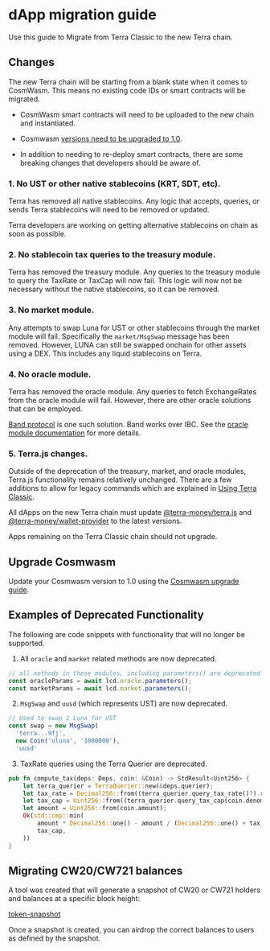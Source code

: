 
# dApp migration guide

Use this guide to Migrate from Terra Classic to the new Terra chain. 

## Changes

The new Terra chain will be starting from a blank state when it comes to CosmWasm. This means no existing code IDs or smart contracts will be migrated.

- CosmWasm smart contracts will need to be uploaded to the new chain and instantiated.

- Cosmwasm [versions need to be upgraded to 1.0](#upgrade-cosmwasm).

- In addition to needing to re-deploy smart contracts, there are some breaking changes that developers should be aware of.

### 1. No UST or other native stablecoins (KRT, SDT, etc).

Terra has removed all native stablecoins. Any logic that accepts, queries, or sends Terra stablecoins will need to be removed or updated.

Terra developers are working on getting alternative stablecoins on chain as soon as possible.

### 2. No stablecoin tax queries to the treasury module.

Terra has removed the treasury module. Any queries to the treasury module to query the TaxRate or TaxCap will now fail. This logic will now not be necessary without the native stablecoins, so it can be removed.

### 3. No market module.

Any attempts to swap Luna for UST or other stablecoins through the market module will fail. Specifically the `market/MsgSwap` message has been removed. However, LUNA can still be swapped onchain for other assets using a DEX. This includes any liquid stablecoins on Terra.

### 4. No oracle module.

Terra has removed the oracle module. Any queries to fetch ExchangeRates from the oracle module will fail. However, there are other oracle solutions that can be employed.

[Band protocol](https://docs.bandchain.org/introduction/overview.html) is one such solution. Band works over IBC. See the [oracle module documentation](https://docs.bandchain.org/client-library/protocol-buffers/oracle-module.html) for more details.

### 5. Terra.js changes.

Outside of the deprecation of the treasury, market, and oracle modules, Terra.js functionality remains relatively unchanged. There are a few additions to allow for legacy commands which are explained in [Using Terra Classic](../develop/terra-js/terra-classic.mdx). 

<Admonition type="danger" icon="🔥" title="Update Terra.js and Wallet Provider">

All dApps on the new Terra chain must update [@terra-money/terra.js](https://www.npmjs.com/package/@terra-money/terra.js) and [@terra-money/wallet-provider](https://www.npmjs.com/package/@terra-money/wallet-provider) to the latest versions. 

Apps remaining on the Terra Classic chain should not upgrade. 

</Admonition>

## Upgrade Cosmwasm

Update your Cosmwasm version to 1.0 using the [Cosmwasm upgrade guide](../develop/guides/smart-contracts/upgrade-cosmwasm.mdx).

## Examples of Deprecated Functionality

The following are code snippets with functionality that will no longer be supported.

1. All `oracle` and `market` related methods are now deprecated.

```ts
// all methods in these modules, including parameters() are deprecated
const oracleParams = await lcd.oracle.parameters();
const marketParams = await lcd.market.parameters();
```

2. `MsgSwap` and `uusd` (which represents UST) are now deprecated.

```ts
// Used to swap 1 Luna for UST
const swap = new MsgSwap(
  'terra...9fj',
  new Coin('uluna', '1000000'),
  'uusd'
```

3. TaxRate queries using the Terra Querier are deprecated.

```rust
pub fn compute_tax(deps: Deps, coin: &Coin) -> StdResult<Uint256> {
    let terra_querier = TerraQuerier::new(&deps.querier);
    let tax_rate = Decimal256::from((terra_querier.query_tax_rate()?).rate);
    let tax_cap = Uint256::from((terra_querier.query_tax_cap(coin.denom.to_string())?).cap);
    let amount = Uint256::from(coin.amount);
    Ok(std::cmp::min(
        amount * Decimal256::one() - amount / (Decimal256::one() + tax_rate),
        tax_cap,
    ))
}

```

## Migrating CW20/CW721 balances

A tool was created that will generate a snapshot of CW20 or CW721 holders and balances at a specific block height:

[token-snapshot](https://github.com/emidev98/token-snapshot)

Once a snapshot is created, you can airdrop the correct balances to users as defined by the snapshot.


